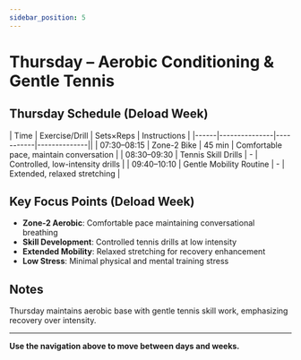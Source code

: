 ```yaml
---
sidebar_position: 5
---
```



<WorkoutNav weekNumber={4} />

# Thursday – Aerobic Conditioning & Gentle Tennis

## Thursday Schedule (Deload Week)

| Time | Exercise/Drill | Sets×Reps | Instructions |
|------|---------------|-----------|--------------||
| 07:30–08:15 | Zone-2 Bike | 45 min | Comfortable pace, maintain conversation |
| 08:30–09:30 | Tennis Skill Drills | - | Controlled, low-intensity drills |
| 09:40–10:10 | Gentle Mobility Routine | - | Extended, relaxed stretching |

## Key Focus Points (Deload Week)

- **Zone-2 Aerobic**: Comfortable pace maintaining conversational breathing
- **Skill Development**: Controlled tennis drills at low intensity
- **Extended Mobility**: Relaxed stretching for recovery enhancement
- **Low Stress**: Minimal physical and mental training stress

## Notes

Thursday maintains aerobic base with gentle tennis skill work, emphasizing recovery over intensity.

---

**Use the navigation above to move between days and weeks.**
